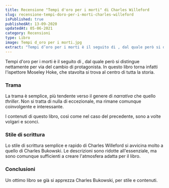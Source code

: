 ```yaml
---
title: Recensione "Tempi d'oro per i morti" di Charles Willeford
slug: recensione-tempi-doro-per-i-morti-charles-willeford
isPublished: true
publishedAt: 13-09-2020
updatedAt: 05-06-2021
category: Recensioni
type: Libro
image: Tempi d_oro per i morti.jpg
extract: "Tempi d’oro per i morti è il seguito di , dal quale però si distingue nettamente per via del cambio di protagonista. In questo libro torna infatti l’ispettore Moseley Hoke, che stavolta si trova al centro di tutta la storia."
---
```


<Book slug="tempi-doro-per-i-morti" />

Tempi d'oro per i morti è il seguito di <InternalLink text="Miami Blues" slug="recensione-miami-blues-willeford" />, dal quale però si distingue nettamente per via del cambio di protagonista. In questo libro torna infatti l'ispettore Moseley Hoke, che stavolta si trova al centro di tutta la storia.

### Trama

La trama è semplice, più tendente verso il genere di _narrativa_ che quello _thriller_. Non si tratta di nulla di eccezionale, ma rimane comunque coinvolgente e interessante.

I contenuti di questo libro, così come nel caso del precedente, sono a volte volgari e sconci.

### Stile di scrittura

Lo stile di scrittura semplice e rapido di Charles Willeford si avvicina molto a quello di Charles Bukowski. Le descrizioni sono ridotte all'essenziale, ma sono comunque sufficienti a creare l'atmosfera adatta per il libro.

### Conclusioni

Un ottimo libro se già si apprezza Charles Bukowski, per stile e contenuti.
